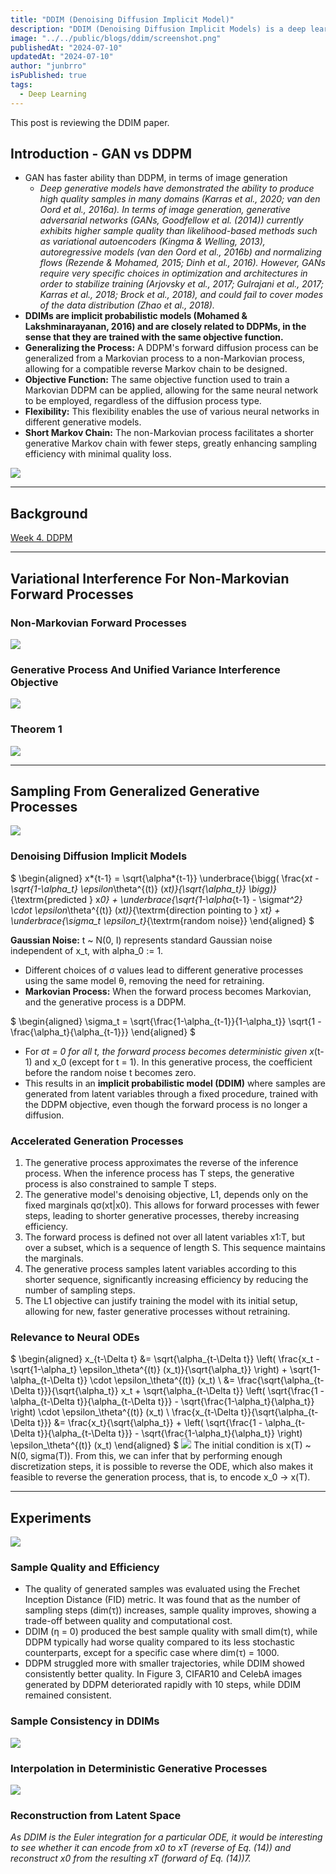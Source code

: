 ```yaml
---
title: "DDIM (Denoising Diffusion Implicit Model)"
description: "DDIM (Denoising Diffusion Implicit Models) is a deep learning model for efficient image generation through a refined diffusion denoising process."
image: "../../public/blogs/ddim/screenshot.png"
publishedAt: "2024-07-10"
updatedAt: "2024-07-10"
author: "junbrro"
isPublished: true
tags:
  - Deep Learning
---
```


This post is reviewing the DDIM paper.

## Introduction - GAN vs DDPM

- GAN has faster ability than DDPM, in terms of image generation
  - _Deep generative models have demonstrated the ability to produce high quality samples in many domains (Karras et al., 2020; van den Oord et al., 2016a). In terms of image generation, generative adversarial networks (GANs, Goodfellow et al. (2014)) currently exhibits higher sample quality than likelihood-based methods such as variational autoencoders (Kingma & Welling, 2013), autoregressive models (van den Oord et al., 2016b) and normalizing flows (Rezende & Mohamed, 2015; Dinh et al., 2016). However, GANs require very specific choices in optimization and architectures in order to stabilize training (Arjovsky et al., 2017; Gulrajani et al., 2017; Karras et al., 2018; Brock et al., 2018), and could fail to cover modes of the data distribution (Zhao et al., 2018)._
- **DDIMs are implicit probabilistic models (Mohamed & Lakshminarayanan, 2016) and are closely related to DDPMs, in the sense that they are trained with the same objective function.**
- **Generalizing the Process:** A DDPM's forward diffusion process can be generalized from a Markovian process to a non-Markovian process, allowing for a compatible reverse Markov chain to be designed.
- **Objective Function:** The same objective function used to train a Markovian DDPM can be applied, allowing for the same neural network to be employed, regardless of the diffusion process type.
- **Flexibility:** This flexibility enables the use of various neural networks in different generative models.
- **Short Markov Chain:** The non-Markovian process facilitates a shorter generative Markov chain with fewer steps, greatly enhancing sampling efficiency with minimal quality loss.

![](https://github.com/jun-brro/deep-learning-paper-review/assets/115399447/4345b553-0fab-42de-b3c7-86950c38e4a0)

---

## Background

[Week 4. DDPM](https://www.notion.so/Week-4-DDPM-e181db88a14f4a738e565a95950c3549?pvs=21)

---

## Variational Interference For Non-Markovian Forward Processes

### Non-Markovian Forward Processes

![](https://github.com/jun-brro/deep-learning-paper-review/assets/115399447/6f67a32a-7021-4fec-863d-a378b67f5464)

### Generative Process And Unified Variance Interference Objective

![](https://github.com/jun-brro/deep-learning-paper-review/assets/115399447/8e98e8d7-e672-4fa2-a78d-169c08c5e43a)

### Theorem 1

![](https://github.com/jun-brro/deep-learning-paper-review/assets/115399447/8fd5d053-d6a4-4de7-abba-76f82ae2fc0b)

---

## Sampling From Generalized Generative Processes

![](https://github.com/jun-brro/deep-learning-paper-review/assets/115399447/e4fee028-e7fb-4680-a83c-ad62abfaa80b)

### Denoising Diffusion Implicit Models

$
\begin{aligned}
x*{t-1} = \sqrt{\alpha*{t-1}} \underbrace{\bigg( \frac{x*t - \sqrt{1-\alpha_t} \epsilon*\theta^{(t)} (x*t)}{\sqrt{\alpha_t}} \bigg)}*{\textrm{predicted } x*0} + \underbrace{\sqrt{1-\alpha*{t-1} - \sigma*t^2} \cdot \epsilon*\theta^{(t)} (x*t)}*{\textrm{direction pointing to } x*t} + \underbrace{\sigma_t \epsilon_t}*{\textrm{random noise}}
\end{aligned}
$

**Gaussian Noise:** t ~ N(0, I) represents standard Gaussian noise independent of x_t, with alpha_0 := 1.

- Different choices of σ values lead to different generative processes using the same model θ, removing the need for retraining.
- **Markovian Process:** When the forward process becomes Markovian, and the generative process is a DDPM.

$
\begin{aligned}
\sigma_t = \sqrt{\frac{1-\alpha_{t-1}}{1-\alpha_t}} \sqrt{1 - \frac{\alpha_t}{\alpha_{t-1}}}
\end{aligned}
$

- For σ*t = 0 for all t, the forward process becomes deterministic given x*(t-1) and x_0 (except for t = 1). In this generative process, the coefficient before the random noise t becomes zero.
- This results in an **implicit probabilistic model (DDIM)** where samples are generated from latent variables through a fixed procedure, trained with the DDPM objective, even though the forward process is no longer a diffusion.

### Accelerated Generation Processes

1. The generative process approximates the reverse of the inference process. When the inference process has T steps, the generative process is also constrained to sample T steps.
2. The generative model's denoising objective, L1, depends only on the fixed marginals qσ(xt|x0). This allows for forward processes with fewer steps, leading to shorter generative processes, thereby increasing efficiency.
3. The forward process is defined not over all latent variables x1:T, but over a subset, which is a sequence of length S. This sequence maintains the marginals.
4. The generative process samples latent variables according to this shorter sequence, significantly increasing efficiency by reducing the number of sampling steps.
5. The L1 objective can justify training the model with its initial setup, allowing for new, faster generative processes without retraining.

### Relevance to Neural ODEs

$
\begin{aligned}
x_{t-\Delta t} &= \sqrt{\alpha_{t-\Delta t}} \left( \frac{x_t - \sqrt{1-\alpha_t} \epsilon_\theta^{(t)} (x_t)}{\sqrt{\alpha_t}}  \right) + \sqrt{1-\alpha_{t-\Delta t}} \cdot \epsilon_\theta^{(t)} (x_t) \\
&= \frac{\sqrt{\alpha_{t-\Delta t}}}{\sqrt{\alpha_t}} x_t + \sqrt{\alpha_{t-\Delta t}} \left( \sqrt{\frac{1 - \alpha_{t-\Delta t}}{\alpha_{t-\Delta t}}} - \sqrt{\frac{1-\alpha_t}{\alpha_t}} \right) \cdot \epsilon_\theta^{(t)} (x_t) \\
\frac{x_{t-\Delta t}}{\sqrt{\alpha_{t-\Delta t}}} &= \frac{x_t}{\sqrt{\alpha_t}} + \left( \sqrt{\frac{1 - \alpha_{t-\Delta t}}{\alpha_{t-\Delta t}}} - \sqrt{\frac{1-\alpha_t}{\alpha_t}} \right) \epsilon_\theta^{(t)} (x_t)
\end{aligned}
$
![](https://github.com/jun-brro/deep-learning-paper-review/assets/115399447/6d610ba6-0364-493f-aaa3-760539dabfa4)
The initial condition is x(T) ~ N(0, sigma(T)). From this, we can infer that by performing enough discretization steps, it is possible to reverse the ODE, which also makes it feasible to reverse the generation process, that is, to encode x_0 → x(T).

---

## Experiments

![](https://github.com/jun-brro/deep-learning-paper-review/assets/115399447/dae59b64-27a0-4d13-9b85-7889419434ae)

### Sample Quality and Efficiency

- The quality of generated samples was evaluated using the Frechet Inception Distance (FID) metric. It was found that as the number of sampling steps (dim(τ)) increases, sample quality improves, showing a trade-off between quality and computational cost.
- DDIM (η = 0) produced the best sample quality with small dim(τ), while DDPM typically had worse quality compared to its less stochastic counterparts, except for a specific case where dim(τ) = 1000.
- DDPM struggled more with smaller trajectories, while DDIM showed consistently better quality. In Figure 3, CIFAR10 and CelebA images generated by DDPM deteriorated rapidly with 10 steps, while DDIM remained consistent.

### Sample Consistency in DDIMs

![](https://github.com/jun-brro/deep-learning-paper-review/assets/115399447/d8ed11a2-1179-41db-bab1-f097920cca50)

### Interpolation in Deterministic Generative Processes

![](https://github.com/jun-brro/deep-learning-paper-review/assets/115399447/255fdb30-df1d-4729-ac03-f5a24a8a8982)

### Reconstruction from Latent Space

_As DDIM is the Euler integration for a particular ODE, it would be interesting to see whether it can encode from x0 to xT (reverse of Eq. (14)) and reconstruct x0 from the resulting xT (forward of Eq. (14))7._
